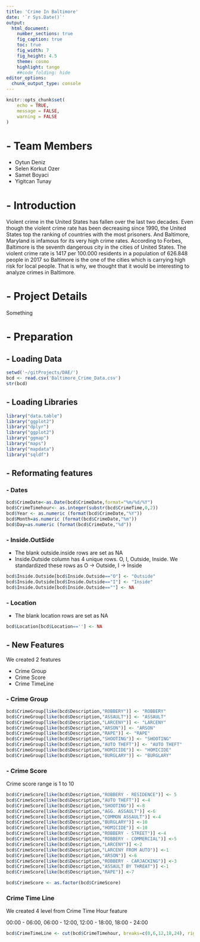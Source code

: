 ```yaml
---
title: 'Crime In Baltimore'
date: '`r Sys.Date()`'
output:
  html_document:
    number_sections: true
    fig_caption: true
    toc: true
    fig_width: 7
    fig_height: 4.5
    theme: cosmo
    highlight: tango
    ##code_folding: hide
editor_options: 
  chunk_output_type: console
---
```


```r
knitr::opts_chunk$set(
	echo = TRUE,
	message = FALSE,
	warning = FALSE
)
```

# - Team Members
* Oytun Deniz
* Selen Korkut Ozer
* Samet Boyaci
* Yigitcan Tunay

# - Introduction

Violent crime in the United States has fallen over the last two decades. Even though the violent crime rate has been decreasing since 1990, the United States top the ranking of countries with the most prisoners. And Baltimore, Maryland is infamous for its very high crime rates. According to Forbes, Baltimore is the seventh dangerous city in the cities of United States. The violent crime rate is 1417 per 100.000 residents in a population of 626.848 people in 2017 so Baltimore is the one of the cities which is carrying high risk for local people. That is why, we thought that it would be interesting to analyze crimes in Baltimore.

# - Project Details

Something

# - Preparation

## - Loading Data

```r
setwd('~/gitProjects/DAE/')
bcd <- read.csv('Baltimore_Crime_Data.csv')
str(bcd)
```

## - Loading Libraries

```r
library("data.table")
library("ggplot2")
library("dplyr")
library("ggplot2")
library("ggmap")
library("maps")
library("mapdata")
library("sqldf")
```

## - Reformating features

### - Dates
```r
bcd$CrimeDate<-as.Date(bcd$CrimeDate,format="%m/%d/%Y")
bcd$CrimeTimehour<- as.integer(substr(bcd$CrimeTime,0,2))
bcd$Year <- as.numeric (format(bcd$CrimeDate,"%Y"))
bcd$Month=as.numeric (format(bcd$CrimeDate,"%m"))
bcd$Day=as.numeric (format(bcd$CrimeDate,"%d"))

```

### - Inside.OutSide
* The blank outside.inside rows are set as NA
* Inside.Outside column has 4 unique rows. O, I, Outside, Inside. We standardized these rows as O -> Outside, I -> Inside

```r
bcd$Inside.Outside[bcd$Inside.Outside=="O"] <- "Outside"
bcd$Inside.Outside[bcd$Inside.Outside=="I"] <- "Inside"
bcd$Inside.Outside[bcd$Inside.Outside==""] <- NA
```

### - Location
* The blank location rows are set as NA

```r
bcd$Location[bcd$Location==''] <- NA
```


## - New Features
We created 2 features

* Crime Group
* Crime Score
* Crime TimeLine

### - Crime Group

```r
bcd$CrimeGroup[like(bcd$Description,"ROBBERY")] <- "ROBBERY"
bcd$CrimeGroup[like(bcd$Description,"ASSAULT")] <- "ASSAULT"
bcd$CrimeGroup[like(bcd$Description,"LARCENY")] <- "LARCENY"
bcd$CrimeGroup[like(bcd$Description,"ARSON")] <- "ARSON"
bcd$CrimeGroup[like(bcd$Description,"RAPE")] <- "RAPE"
bcd$CrimeGroup[like(bcd$Description,"SHOOTING")] <- "SHOOTING"
bcd$CrimeGroup[like(bcd$Description,"AUTO THEFT")] <- "AUTO THEFT"
bcd$CrimeGroup[like(bcd$Description,"HOMICIDE")] <- "HOMICIDE"
bcd$CrimeGroup[like(bcd$Description,"BURGLARY")] <- "BURGLARY"
```

### - Crime Score

Crime score range is 1 to 10

```r
bcd$CrimeScore[like(bcd$Description,"ROBBERY - RESIDENCE")] <- 5 
bcd$CrimeScore[like(bcd$Description,"AUTO THEFT")] <-4
bcd$CrimeScore[like(bcd$Description,"SHOOTING")] <-8
bcd$CrimeScore[like(bcd$Description,"AGG. ASSAULT")] <-6
bcd$CrimeScore[like(bcd$Description,"COMMON ASSAULT")] <-4
bcd$CrimeScore[like(bcd$Description,"BURGLARY")] <-10
bcd$CrimeScore[like(bcd$Description,"HOMICIDE")] <-10
bcd$CrimeScore[like(bcd$Description,"ROBBERY - STREET")] <-4
bcd$CrimeScore[like(bcd$Description,"ROBBERY - COMMERCIAL")] <-5
bcd$CrimeScore[like(bcd$Description,"LARCENY")] <-2
bcd$CrimeScore[like(bcd$Description,"LARCENY FROM AUTO")] <-1
bcd$CrimeScore[like(bcd$Description,"ARSON")] <-6
bcd$CrimeScore[like(bcd$Description,"ROBBERY - CARJACKING")] <-3
bcd$CrimeScore[like(bcd$Description,"ASSAULT BY THREAT")] <-1
bcd$CrimeScore[like(bcd$Description,"RAPE")] <-7

bcd$CrimeScore <- as.factor(bcd$CrimeScore)
```

### Crime Time Line

We created 4 level from Crime Time Hour feature

00:00 - 06:00, 06:00 - 12:00, 12:00 - 18:00, 18:00 - 24:00

```r
bcd$CrimeTimeLine <- cut(bcd$CrimeTimehour, breaks=c(0,6,12,18,24), right=TRUE)
```




